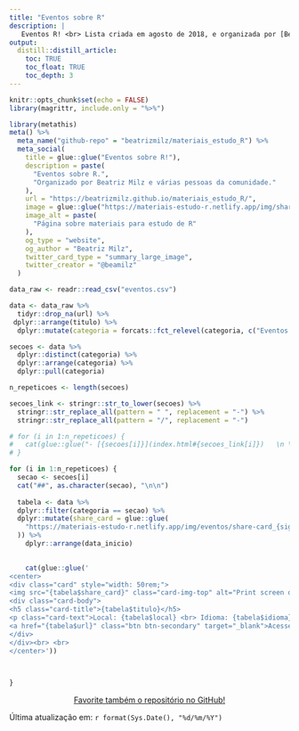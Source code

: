 ```yaml
---
title: "Eventos sobre R"
description: |
   Eventos R! <br> Lista criada em agosto de 2018, e organizada por [Beatriz Milz](https://beatrizmilz.com/about.html) e [várias pessoas da comunidade](https://materiais-estudo-r.netlify.app/contrib.html). <br> Ilustração por [Allison Horst](https://github.com/allisonhorst/stats-illustrations)!
output:
  distill::distill_article:
    toc: TRUE
    toc_float: TRUE
    toc_depth: 3
---
```

```r
knitr::opts_chunk$set(echo = FALSE)
library(magrittr, include.only = "%>%")
```

```r
library(metathis)
meta() %>%
  meta_name("github-repo" = "beatrizmilz/materiais_estudo_R") %>% 
  meta_social(
    title = glue::glue("Eventos sobre R!"),
    description = paste(
      "Eventos sobre R.",
      "Organizado por Beatriz Milz e várias pessoas da comunidade."
    ),
    url = "https://beatrizmilz.github.io/materiais_estudo_R/",
    image = glue::glue("https://materiais-estudo-r.netlify.app/img/share-card_eventos.png"),
    image_alt = paste(
      "Página sobre materiais para estudo de R"
    ),
    og_type = "website",
    og_author = "Beatriz Milz",
    twitter_card_type = "summary_large_image",
    twitter_creator = "@beamilz"
  )

```

```r
data_raw <- readr::read_csv("eventos.csv")

data <- data_raw %>% 
  tidyr::drop_na(url) %>% 
 dplyr::arrange(titulo) %>% 
  dplyr::mutate(categoria = forcats::fct_relevel(categoria, c("Eventos futuros", "Eventos passados")))
```


```r
secoes <- data %>% 
  dplyr::distinct(categoria) %>% 
  dplyr::arrange(categoria) %>% 
  dplyr::pull(categoria)

n_repeticoes <- length(secoes)

secoes_link <- stringr::str_to_lower(secoes) %>% 
  stringr::str_replace_all(pattern = " ", replacement = "-") %>% 
  stringr::str_replace_all(pattern = "/", replacement = "-")

# for (i in 1:n_repeticoes) {
#   cat(glue::glue("- [{secoes[i]}](index.html#{secoes_link[i]})   \n \n"))
# }
```


```r
for (i in 1:n_repeticoes) {
  secao <- secoes[i]
  cat("##", as.character(secao), "\n\n")
  
  tabela <- data %>% 
  dplyr::filter(categoria == secao) %>% 
  dplyr::mutate(share_card = glue::glue(
    "https://materiais-estudo-r.netlify.app/img/eventos/share-card_{sigla_minuscula}.png"
  )) %>% 
    dplyr::arrange(data_inicio)
  

    cat(glue::glue('
<center>     
<div class="card" style="width: 50rem;">
<img src="{tabela$share_card}" class="card-img-top" alt="Print screen do site do evento {tabela$titulo}">
<div class="card-body">
<h5 class="card-title">{tabela$titulo}</h5>
<p class="card-text">Local: {tabela$local} <br> Idioma: {tabela$idioma} <br> Data: {tabela$data} <br> Chamada para trabalhos: {tabela$cfp} </p>
<a href="{tabela$url}" class="btn btn-secondary" target="_blank">Acesse a página do evento</a>
</div>
</div><br> <br>
</center>'))


  
}
```



  
<center>
<!-- Place this tag where you want the button to render. -->
<!-- Place this tag where you want the button to render. -->
<a class="github-button" href="https://github.com/beatrizmilz/materiais_estudo_R" data-icon="octicon-star" data-size="large" data-show-count="true" aria-label="Star beatrizmilz/materiais_estudo_R on GitHub">Favorite também o repositório no GitHub!</a>
</center>


Última atualização em: `r format(Sys.Date(), "%d/%m/%Y")`




<!-- Place this tag in your head or just before your close body tag. -->
<script async defer src="https://buttons.github.io/buttons.js"></script>


<link href="https://cdn.jsdelivr.net/npm/bootstrap@5.0.0-beta3/dist/css/bootstrap.min.css" rel="stylesheet" integrity="sha384-eOJMYsd53ii+scO/bJGFsiCZc+5NDVN2yr8+0RDqr0Ql0h+rP48ckxlpbzKgwra6" crossorigin="anonymous">

<script src="https://cdn.jsdelivr.net/npm/bootstrap@5.0.0-beta3/dist/js/bootstrap.bundle.min.js" integrity="sha384-JEW9xMcG8R+pH31jmWH6WWP0WintQrMb4s7ZOdauHnUtxwoG2vI5DkLtS3qm9Ekf" crossorigin="anonymous"></script>

